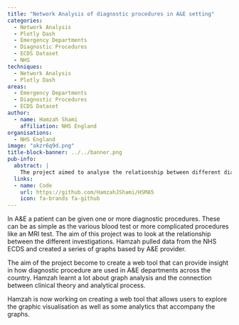 ```yaml
---
title: "Network Analysis of diagnostic procedures in A&E setting"
categories:
  - Network Analysis
  - Plotly Dash
  - Emergency Departments
  - Diagnostic Procedures
  - ECDS Dataset
  - NHS
techniques:
  - Network Analysis
  - Plotly Dash
areas:
  - Emergency Departments
  - Diagnostic Procedures
  - ECDS Dataset
author:
  - name: Hamzah Shami
    affiliation: NHS England
organisations:
  - NHS England
image: "akzr6q9d.png"
title-block-banner: ../../banner.png
pub-info:
  abstract: |
    The project aimed to analyse the relationship between different diagnostic procedures in A&E using NHS ECDS data. A web tool was developed to provide insights into diagnostic procedure usage across the country. The tool will allow users to explore graphic visualisations and accompanying analytics.
  links:
  - name: Code
    url: https://github.com/HamzahJShami/HSMA5
    icon: fa-brands fa-github
---
```


In A&E a patient can be given one or more diagnostic procedures. These can be as simple as the various blood test or more complicated procedures like an MRI test. The aim of this project was to look at the relationship between the different investigations. Hamzah pulled data from the NHS ECDS and created a series of graphs based by A&E provider.

The aim of the project become to create a web tool that can provide insight in how diagnostic procedure are used in A&E departments across the country. Hamzah learnt a lot about graph analysis and the connection between clinical theory and analytical process.

Hamzah is now working on creating a web tool that allows users to explore the graphic visualisation as well as some analytics that accompany the graphs.
